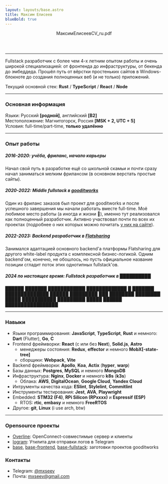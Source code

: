```yaml
---
layout: layouts/base.astro
title: Максим Елисеев
blueBold: true
---
```





<Header
  horizontalCenterOnMobile
  persona={{
    avatar: irlAvatar,
    fullname: "Максим Елисеев",
    subtitle: "Fullstack разработчик",
  }}
>
  <IconLink
    icon={faDownload}
    title="Скачать"
    href="/МаксимЕлисеевCV_ru.pdf"
    download="МаксимЕлисеевCV_ru.pdf"
    hideContentOnMobile
    mini
  >
    МаксимЕлисеевCV_ru.pdf
  </IconLink>
</Header>

---

Fullstack разработчик с более чем 4-х летним опытом работы и очень широкой специализацией: от фронтенда до инфраструктуры, от бекенда до эмбеддеда. Прошёл путь от вёрстки простеньких сайтов в Windows-блокноте до создания полноценных веб (и не только) приложений.

Текущий основной стек: **Rust** / **TypeScript** / **React** / **Node**

---

### Основная информация

Языки: Русский **[родной]**, английский **[B2]**  
Местоположение: Магнитогорск, Россия **[MSK + 2, UTC + 5]**  
Условия: full-time/part-time, **только удалённо**

---

### Опыт работы

##### **2016-2020**: учёба, фриланс, начало карьеры

Начал свой путь в разработке ещё со школьной скамьи и почти сразу начал заниматься мелким фрилансом (в основном верстать простые сайты).

##### **2020-2022**: Middle fullstack в [gooditworks](https://goodit.works)

Один из фриланс заказов был проект для gooditworks и после успешного завершения мы начали работать вместе full-time. Моё любимое место работы (а иногда и жизни 🙂), именно тут реализовался как полноценный разработчик. Активно участвовал почти по всех их проектах (подробнее о них которых можно почитать [у них на сайте](https://goodit.works/projects)).

##### **2022-2023**: Backend разработчик в [Flatsharing](https://flatsharing.biz)

Занимался адаптацией основного backend'a платформы Flatsharing для другого white-label продукта с комплексной бизнес-логикой. Одним backend'ом, конечно, не обошлось, но пусть официальное название позиции сгладит поток этих однотипных fullstack'ов.

##### **2024 по настоящее время**: Fullstack разработчик в [██████████](https://www.youtube.com/watch?v=dQw4w9WgXcQ)

██████ ███████ ████████████ █████████████ █ ███████ ██████████████ ██████ █████████ ███ ████████ ████████ █████ ███████████ █████████ █████ ██████ █████████████████

---

### Навыки

- Языки программирования: **JavaScript**, **TypeScript**, **Rust** и немного: **Dart** (Flutter), **Go**, **C**
- Frontend фреймворки: **React** (с или без **Next**), **Solid.js**, **Astro**
  - менеджеры состояния: **Redux**, **effector** и немного **MobX[-state-tree]**
  - сборщики: **Webpack**, **Vite**
- Backend фреймворки: **Apollo**, **Koa**, **Actix** (**hyper**, **warp**)
- Базы данных: **Postgres**, **MySQL** и немного **MongoDB**
- Инфраструктура: **Nginx**, **Docker** и немного **k8s** (**k3s**)
  - Облака: **AWS**, **DigitalOcean**, **Google Cloud**, **Yandex Cloud**
- Интрументы качества кода: **ESlint**, **Stylelint**, **Commitlint**
- Инструменты тестирования: **Jest**, **AVA**, **Playwright**
- Embedded: **STM32 (F4)**, **RPi Silicon (RPxxxx)** и **Espressif (ESP)**
  - RTOS: **rtic**, **embasy** и немного **FreeRTOS**
- Другое: **git**, **Linux** (i use arch, btw)

---

### Opensource проекты

- [Overline](/project/overline): OpenConnect-совместимые сервер и клиенты
- [logram](/project/logram): Утилита для отправки логов в Telegram
- [base](https://github.com/gooditworks/base), [base-frontend](https://github.com/gooditworks/base-frontend), [base-fullstack](https://github.com/gooditworks/base-fullstack): заготовки проектов gooditworks

### Контакты

- Telegram: [@mxseev](https://t.me/mxseev)
- Почта: [mxseev@gmail.com](mailto:mxseev@gmail.com)
